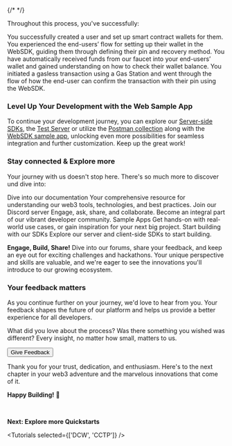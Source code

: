 {/* <!-- markdownlint-disable --> */}

Throughout this process, you've successfully:

<Features variant="list" background="light">
  <Features.Feature icon="CheckOutline">
    <Features.Feature.Title>
      You successfully created a user and set up smart contract wallets for
      them.
    </Features.Feature.Title>
  </Features.Feature>
  <Features.Feature icon="CheckOutline">
    <Features.Feature.Title>
      You experienced the end-users’ flow for setting up their wallet in the
      WebSDK, guiding them through defining their pin and recovery method.
    </Features.Feature.Title>
  </Features.Feature>
  <Features.Feature icon="CheckOutline">
    <Features.Feature.Title>
      You have automatically received funds from our faucet into your end-users’
      wallet and gained understanding on how to check their wallet balance.
    </Features.Feature.Title>
  </Features.Feature>
  <Features.Feature icon="CheckOutline">
    <Features.Feature.Title>
      You initiated a gasless transaction using a Gas Station and went through
      the flow of how the end-user can confirm the transaction with their pin
      using the WebSDK.
    </Features.Feature.Title>
  </Features.Feature>
</Features>

### Level Up Your Development with the Web Sample App

To continue your development journey, you can explore our
[Server-side SDKs](https://www.npmjs.com/package/@circle-fin/user-controlled-wallets),
the
[Test Server](https://github.com/circlefin/w3s-programmable-wallets-test-server)
or utilize the [Postman collection](/w3s/postman) along with the
[WebSDK sample app](https://pw-auth-example.circle.com/), unlocking even more
possibilities for seamless integration and further customization. Keep up the
great work!

### Stay connected & Explore more

Your journey with us doesn't stop here. There's so much more to discover und
dive into:

<Features variant="list" background="light">
  <Features.Feature icon="BookOpenOutline">
    <Features.Feature.Title
      link={{
        path: '/w3s/circle-programmable-wallets-an-overview',
        type: 'internal',
      }}
    >
      Dive into our documentation
    </Features.Feature.Title>
    <Features.Feature.Description>
      Your comprehensive resource for understanding our web3 tools,
      technologies, and best practices.
    </Features.Feature.Description>
  </Features.Feature>
  <Features.Feature icon="ChatOutline">
    <Features.Feature.Title
      link={{
        path: 'https://discord.com/invite/buildoncircle',
        type: 'external',
      }}
    >
      Join our Discord server
    </Features.Feature.Title>
    <Features.Feature.Description>
      Engage, ask, share, and collaborate. Become an integral part of our
      vibrant developer community.
    </Features.Feature.Description>
  </Features.Feature>
  <Features.Feature icon="CodeOutline">
    <Features.Feature.Title
      link={{
        path: 'https://github.com/orgs/circlefin/repositories',
        type: 'external',
      }}
    >
      Sample Apps
    </Features.Feature.Title>
    <Features.Feature.Description>
      Get hands-on with real-world use cases, or gain inspiration for your next
      big project.
    </Features.Feature.Description>
  </Features.Feature>
  <Features.Feature icon="LightBulbOutline">
    <Features.Feature.Title
      link={{
        path: '/w3s/web3-services-sdks',
        type: 'internal',
      }}
    >
      Start building with our SDKs
    </Features.Feature.Title>
    <Features.Feature.Description>
      Explore our server and client-side SDKs to start building.
    </Features.Feature.Description>
  </Features.Feature>
</Features>

**Engage, Build, Share!** Dive into our forums, share your feedback, and keep an
eye out for exciting challenges and hackathons. Your unique perspective and
skills are valuable, and we're eager to see the innovations you'll introduce to
our growing ecosystem.

### Your feedback matters

As you continue further on your journey, we'd love to hear from you. Your
feedback shapes the future of our platform and helps us provide a better
experience for all developers.

What did you love about the process? Was there something you wished was
different? Every insight, no matter how small, matters to us.

<FeedbackLink>
  <Button variant="primary">Give Feedback</Button>
</FeedbackLink>

Thank you for your trust, dedication, and enthusiasm. Here's to the next chapter
in your web3 adventure and the marvelous innovations that come of it.

**Happy Building!** 🚀

<br />

**Next: Explore more Quickstarts**

<Tutorials selected={['DCW', 'CCTP']} />
